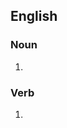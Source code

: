 ==English==

===Noun===
{{en-noun}}

# {{alternative spelling of|pigeonhole}}

===Verb===
{{en-verb|pigeon-hol|ing}}

# {{alternative spelling of|pigeonhole}}